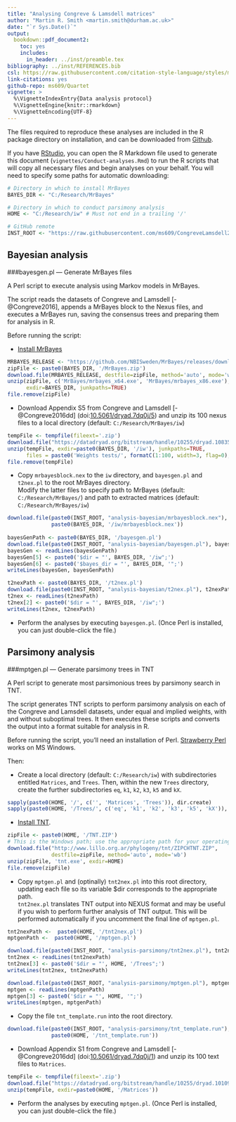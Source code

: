 ```yaml
---
title: "Analysing Congreve & Lamsdell matrices"
author: "Martin R. Smith <martin.smith@durham.ac.uk>"
date: "`r Sys.Date()`"
output: 
  bookdown::pdf_document2:
    toc: yes
    includes:
      in_header: ../inst/preamble.tex
bibliography: ../inst/REFERENCES.bib
csl: https://raw.githubusercontent.com/citation-style-language/styles/master/dependent/biology-letters.csl
link-citations: yes
github-repo: ms609/Quartet
vignette: >
  %\VignetteIndexEntry{Data analysis protocol}
  %\VignetteEngine{knitr::rmarkdown}
  %\VignetteEncoding{UTF-8}
---
```


The files required to reproduce these analyses are included in the R
package directory on installation, and can be downloaded from [Github](https://github.com/ms609/CongreveLamsdell2016/tree/master/inst).

If you have [RStudio](https://www.rstudio.com/), you can open the R Markdown
file used to generate this document (`vignettes/Conduct-analyses.Rmd`) to run the
R scripts that will copy all necessary files and begin analyses on your 
behalf.  You will need to specify some paths for automatic downloading:
```R
# Directory in which to install MrBayes
BAYES_DIR <- "C:/Research/MrBayes"

# Directory in which to conduct parsimony analysis
HOME <- "C:/Research/iw" # Must not end in a trailing '/'

# GitHub remote
INST_ROOT <- "https://raw.githubusercontent.com/ms609/CongreveLamsdell2016/master/inst/"
```



## Bayesian analysis

###bayesgen.pl — Generate MrBayes files

A Perl script to execute analysis using Markov models in MrBayes.

The script reads the datasets of Congreve and Lamsdell [-@Congreve2016], appends a MrBayes block to the Nexus files, and executes a MrBayes run, saving the consensus trees and preparing them for analysis in R.

Before running the script:

*	[Install MrBayes](http://mrbayes.sourceforge.net/)
```r
MRBAYES_RELEASE <- "https://github.com/NBISweden/MrBayes/releases/download/v3.2.6/MrBayes-3.2.6_WIN32_x64.zip"
zipFile <- paste0(BAYES_DIR, '/MrBayes.zip')
download.file(MRBAYES_RELEASE, destfile=zipFile, method='auto', mode='wb')
unzip(zipFile, c('MrBayes/mrbayes_x64.exe', 'MrBayes/mrbayes_x86.exe'), 
      exdir=BAYES_DIR, junkpaths=TRUE)
file.remove(zipFile)
```

*	Download Appendix S5 from Congreve and Lamsdell [-@Congreve2016dd] 
(doi:[10.5061/dryad.7dq0j/5](https://dx.doi.org/10.5061/dryad.7dq0j/5)) and unzip its 100 nexus files to a local directory (default: `C:/Research/MrBayes/iw`)
```r
tempFile <- tempfile(fileext='.zip')
download.file("https://datadryad.org/bitstream/handle/10255/dryad.108351/S5%20-%20Character%20Weights%20Test%20NEXUS%20files.zip", tempFile)
unzip(tempFile, exdir=paste0(BAYES_DIR, '/iw'), junkpaths=TRUE,
      files = paste0('Weights tests/', formatC(1:100, width=3, flag=0), '.txt.nex'))
file.remove(tempFile)
```

*	Copy `mrbayesblock.nex` to the `iw` directory, and 
  `bayesgen.pl` and `t2nex.pl` to the root MrBayes directory.  
  Modify the latter files to specify path to MrBayes (default: `C:/Research/MrBayes/`)
  and path to extracted matrices (default: `C:/Research/MrBayes/iw`)
```r
download.file(paste0(INST_ROOT, "analysis-bayesian/mrbayesblock.nex"), 
              paste0(BAYES_DIR, '/iw/mrbayesblock.nex'))
              
bayesGenPath <- paste0(BAYES_DIR, '/bayesgen.pl')
download.file(paste0(INST_ROOT, "analysis-bayesian/bayesgen.pl"), bayesGenPath)
bayesGen <- readLines(bayesGenPath)
bayesGen[5] <- paste0('$dir = "', BAYES_DIR, '/iw";')
bayesGen[6] <- paste0('$bayes_dir = "', BAYES_DIR, '";')
writeLines(bayesGen, bayesGenPath)

t2nexPath <- paste0(BAYES_DIR, '/t2nex.pl')
download.file(paste0(INST_ROOT, "analysis-bayesian/t2nex.pl"), t2nexPath)
t2nex <- readLines(t2nexPath)
t2nex[2] <- paste0('$dir = "', BAYES_DIR, '/iw";')
writeLines(t2nex, t2nexPath)
```

* Perform the analyses by executing `bayesgen.pl`. (Once Perl is installed,
you can just double-click the file.)

## Parsimony analysis

###mptgen.pl — Generate parsimony trees in TNT

A Perl script to generate most parsimonious trees by parsimony search in TNT.

The script generates TNT scripts to perform parsimony analysis on each of the Congreve and Lamsdell datasets, under equal and implied weights, with and without suboptimal trees.
It then executes these scripts and converts the output into a format suitable for analysis in R.

Before running the script, you'll need an installation of Perl.  [Strawberry Perl](http://strawberryperl.com/) works on MS Windows.

Then:

*	Create a local directory (default: `C:/Research/iw`) with subdirectories 
  entitled `Matrices`, and `Trees`.  Then, within the new `Trees` directory, 
  create the further subdirectories `eq`, `k1`, `k2`, `k3`, `k5` and `kX`.

```r
sapply(paste0(HOME, '/', c('', 'Matrices', 'Trees')), dir.create)
sapply(paste0(HOME, '/Trees/', c('eq', 'k1', 'k2', 'k3', 'k5', 'kX')), dir.create)
```

*	[Install TNT](http://www.lillo.org.ar/phylogeny/tnt/).

```r
zipFile <- paste0(HOME, '/TNT.ZIP')
# This is the Windows path; use the appropriate path for your operating system
download.file("http://www.lillo.org.ar/phylogeny/tnt/ZIPCHTNT.ZIP", 
              destfile=zipFile, method='auto', mode='wb')
unzip(zipFile, 'tnt.exe', exdir=HOME)
file.remove(zipFile)
```

*	Copy `mptgen.pl` and (optinally) `tnt2nex.pl` into this root directory, updating each file so its variable $dir corresponds to the appropriate path.  
`tnt2nex.pl` translates TNT output into NEXUS format and may be useful if you 
wish to perform further analysis of TNT output.  This will be performed
automatically if you uncomment the final line of `mptgen.pl`.

```r
tnt2nexPath <-  paste0(HOME, '/tnt2nex.pl')
mptgenPath <-  paste0(HOME, '/mptgen.pl')

download.file(paste0(INST_ROOT, "analysis-parsimony/tnt2nex.pl"), tnt2nexPath)
tnt2nex <- readLines(tnt2nexPath)
tnt2nex[3] <- paste0('$dir = "', HOME, '/Trees";')
writeLines(tnt2nex, tnt2nexPath)

download.file(paste0(INST_ROOT, "analysis-parsimony/mptgen.pl"), mptgenPath)
mptgen <- readLines(mptgenPath)
mptgen[3] <- paste0('$dir = "', HOME, '";')
writeLines(mptgen, mptgenPath)
```

*	Copy the file `tnt_template.run` into the root directory.

```r
download.file(paste0(INST_ROOT, "analysis-parsimony/tnt_template.run"), 
              paste0(HOME, '/tnt_template.run'))
```

*	Download Appendix S1 from Congreve and Lamsdell [-@Congreve2016dd]  (doi:[10.5061/dryad.7dq0j/1](https://dx.doi.org/10.5061/dryad.7dq0j/1)) and unzip its 100 text files to `Matrices`.

```r
tempFile <- tempfile(fileext='.zip')
download.file("https://datadryad.org/bitstream/handle/10255/dryad.101095/S1%20-%20TNT%20files.zip", tempFile)
unzip(tempFile, exdir=paste0(HOME, '/Matrices'))
```

* Perform the analyses by executing `mptgen.pl`. (Once Perl is installed,
you can just double-click the file.)
